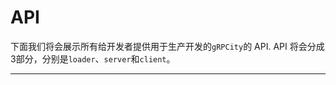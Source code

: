 
# API

下面我们将会展示所有给开发者提供用于生产开发的`gRPCity`的 API. API 将会分成3部分，分别是`loader`、`server`和`client`。

---

<Cards>
  <Cards.Card
    title="gRPC Loader →"
    href="/apis/grpcloader"
  />
  <Cards.Card
    title="Server →"
    href="/apis/server"
  />
  <Cards.Card
    title="Client Proxy →"
    href="/apis/client-proxy"
  />
</Cards>
